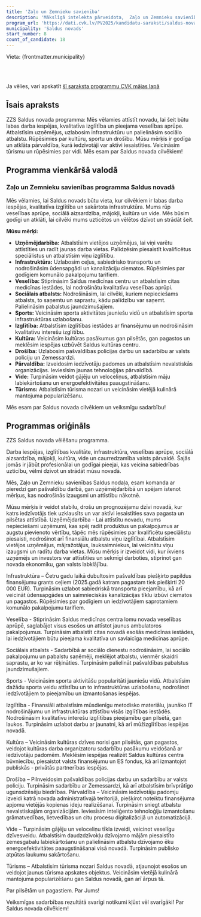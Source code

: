 ```yaml
---
title: 'Zaļo un Zemnieku savienība'
description: 'Mākslīgā intelekta pārveidota,  Zaļo un Zemnieku savienība - Saldus novads programma vienkāršā valodā'
program_url: 'https://dati.cvk.lv/PV2025/kandidatu-saraksti/saldus-novads/zalo-un-zemnieku-savieniba'
municipality: 'Saldus novads'
start_number: 8
count_of_candidate: 18
---
```



Vieta: {frontmatter.municipality}<br/>

<Badge text="Uzņēmējdarbības atbalsts" variant="note" size="small" /> <Badge text="Infrastruktūras uzlabošana" variant="note" size="small" /> <Badge text="Veselības aprūpes stiprināšana" variant="note" size="small" /> <Badge text="Sociālā atbalsta palielināšana" variant="note" size="small" /> <Badge text="Kultūras un sporta veicināšana" variant="note" size="small" />

<br/><br/> 

<Card title='Šis ir mākslīga intelekta ģenerēts apraksts' icon='starlight'>
    Ja vēlies, vari apskatīt <a href={frontmatter.program_url} target='_blank'>šī saraksta programmu CVK mājas lapā</a>
    </Card>

## Īsais apraksts

ZZS Saldus novada programma: Mēs vēlamies attīstīt novadu, lai šeit būtu labas darba iespējas, kvalitatīva izglītība un pieejama veselības aprūpe. Atbalstīsim uzņēmējus, uzlabosim infrastruktūru un palielināsim sociālo atbalstu. Rūpēsimies par kultūru, sportu un drošību. Mūsu mērķis ir godīga un atklāta pārvaldība, kurā iedzīvotāji var aktīvi iesaistīties. Veicināsim tūrismu un rūpēsimies par vidi. Mēs esam par Saldus novada cilvēkiem!

## Programma vienkāršā valodā

### Zaļo un Zemnieku savienības programma Saldus novadā

Mēs vēlamies, lai Saldus novads būtu vieta, kur cilvēkiem ir labas darba iespējas, kvalitatīva izglītība un sakārtota infrastruktūra. Mums rūp veselības aprūpe, sociālā aizsardzība, mājokļi, kultūra un vide. Mēs būsim godīgi un atklāti, lai cilvēki mums uzticētos un vēlētos dzīvot un strādāt šeit.

**Mūsu mērķi:**

*   **Uzņēmējdarbība:** Atbalstīsim vietējos uzņēmējus, lai viņi varētu attīstīties un radīt jaunas darba vietas. Palīdzēsim piesaistīt kvalificētus speciālistus un atbalstīsim viņu izglītību.
*   **Infrastruktūra:** Uzlabosim ceļus, sabiedrisko transportu un nodrošināsim ūdensapgādi un kanalizāciju ciematos. Rūpēsimies par godīgiem komunālo pakalpojumu tarifiem.
*   **Veselība:** Stiprināsim Saldus medicīnas centru un atbalstīsim citas medicīnas iestādes, lai nodrošinātu kvalitatīvu veselības aprūpi.
*   **Sociālais atbalsts:** Nodrošināsim, lai cilvēki, kuriem nepieciešams atbalsts, to saņemtu un saprastu, kādu palīdzību var saņemt. Palielināsim pabalstus jaundzimušajiem.
*   **Sports:** Veicināsim sporta aktivitātes jauniešu vidū un atbalstīsim sporta infrastruktūras uzlabošanu.
*   **Izglītība:** Atbalstīsim izglītības iestādes ar finansējumu un nodrošināsim kvalitatīvu interešu izglītību.
*   **Kultūra:** Veicināsim kultūras pasākumus gan pilsētās, gan pagastos un meklēsim iespējas uzbūvēt Saldus kultūras centru.
*   **Drošība:** Uzlabosim pašvaldības policijas darbu un sadarbību ar valsts policiju un Zemessardzi.
*   **Pārvaldība:** Izveidosim iedzīvotāju padomes un atbalstīsim nevalstiskās organizācijas. Ieviesīsim jaunas tehnoloģijas pārvaldībā.
*   **Vide:** Turpināsim veidot gājēju un veloceliņus, atbalstīsim māju labiekārtošanu un energoefektivitātes paaugstināšanu.
*   **Tūrisms:** Atbalstīsim tūrisma nozari un veicināsim vietējā kulinārā mantojuma popularizēšanu.


Mēs esam par Saldus novada cilvēkiem un veiksmīgu sadarbību!

## Programmas oriģināls

ZZS Saldus novada vēlēšanu programma.

Darba iespējas, izglītības kvalitāte, infrastruktūra, veselības aprūpe, sociālā aizsardzība, mājokļi, kultūra, vide un caurredzamība valsts pārvaldē. Šajās jomās ir jābūt profesionālai un godīgai pieejai, kas veicina sabiedrības uzticību, vēlmi dzīvot un strādāt mūsu novadā.

Mēs, Zaļo un Zemnieku savienības Saldus nodaļa, esam komanda ar pieredzi gan pašvaldību darbā, gan uzņēmējdarbībā un spējam īstenot mērķus, kas nodrošinās izaugsmi un attīstību nākotnē.

Mūsu mērķis ir veidot stabilu, drošu un prognozējamu dzīvi novadā, kur katrs iedzīvotājs tiek uzklausīts un var aktīvi iesaistīties sava pagasta un pilsētas attīstībā.
Uzņēmējdarbība - Lai attīstītu novadu, mums nepieciešami uzņēmumi, kas spēj radīt produktus un pakalpojumus ar augstu pievienoto vērtību, tāpēc mēs rūpēsimies par kvalificētu speciālistu piesaisti, nodrošinot arī finansiālu atbalstu viņu izglītībai. Atbalstīsim vietējos uzņēmējus, mājražotājus, lauksaimniekus, lai veicinātu viņu izaugsmi un radītu darba vietas. Mūsu mērķis ir izveidot vidi, kur ikviens uzņēmējs un investors var attīstīties un sekmīgi darboties, stiprinot gan novada ekonomiku, gan valsts labklājību.

Infrastruktūra – Četru gadu laikā dubultosim pašvaldības piešķirto papildus finansējumu grants ceļiem (2025.gadā katram pagastam tiek piešķirti 20 000 EUR). Turpināsim uzlabot sabiedriskā transporta pieejamību, kā arī veicināt ūdensapgādes un saimnieciskās kanalizācijas tīklu izbūvi ciematos un pagastos. Rūpēsimies par godīgiem un iedzīvotājiem saprotamiem komunālo pakalpojumu tarifiem.

Veselība - Stiprināsim Saldus medicīnas centra lomu novada veselības aprūpē, saglabājot visus esošos un attīstot jaunus ambulatoros pakalpojumus. Turpināsim atbalstīt citas novadā esošās medicīnas iestādes, lai iedzīvotājiem būtu pieejama kvalitatīva un savlaicīga medicīnas aprūpe.

Sociālais atbalsts - Sadarbībā ar sociālo dienestu nodrošināsim, lai sociālo pakalpojumu un pabalstu saņēmēji, meklējot atbalstu, vienmēr skaidri saprastu, ar ko var rēķināties. Turpināsim palielināt pašvaldības pabalstus jaundzimušajiem.

Sports - Veicināsim sporta aktivitāšu popularitāti jauniešu vidū. Atbalstīsim dažādu sporta veidu attīstību un to infrastruktūras uzlabošanu, nodrošinot iedzīvotājiem to pieejamību un izmantošanas iespējas.

Izglītība - Finansiāli atbalstīsim mūsdienīgu metodisko materiālu, jaunāko IT nodrošinājumu un infrastruktūras attīstību visās izglītības iestādēs. Nodrošināsim kvalitatīvu interešu izglītības pieejamību gan pilsētā, gan laukos. Turpināsim uzlabot darbu ar jaunatni, kā arī mūžizglītības iespējas novadā.

Kultūra – Veicināsim kultūras dzīves norisi gan pilsētās, gan pagastos, veidojot kultūras darba organizatoru sadarbību pasākumu veidošanā ar iedzīvotāju padomēm. Meklēsim iespējas realizēt Saldus kultūras centra būvniecību, piesaistot valsts finansējumu un ES fondus, kā arī izmantojot publiskās - privātās partnerības iespējas.

Drošība – Pilnveidosim pašvaldības policijas darbu un sadarbību ar valsts policiju. Turpināsim sadarbību ar Zemessardzi, kā arī atbalstīsim brīvprātīgo ugunsdzēsēju biedrības.
Pārvaldība – Veicināsim iedzīvotāju padomju izveidi katrā novada administratīvajā teritorijā, piešķirot noteiktu finansējuma apjomu vietējās kopienas ideju realizēšanai. Turpināsim sniegt atbalstu nevalstiskajām organizācijām. Ieviesīsim inteliģento tehnoloģiju izmantošanu grāmatvedības, lietvedības un citu procesu digitalizācijā un automatizācijā.

Vide – Turpināsim gājēju un veloceliņu tīkla izveidi, veicinot veselīgu dzīvesveidu. Atbalstīsim daudzdzīvokļu dzīvojamo mājām piesaistīto zemesgabalu labiekārtošanu un palielināsim atbalstu dzīvojamo ēku energoefektivitātes paaugstināšanai visā novadā. Turpināsim publisko atpūtas laukumu sakārtošanu.

Tūrisms – Atbalstīsim tūrisma nozari Saldus novadā, atjaunojot esošos un veidojot jaunus tūrisma apskates objektus. Veicināsim vietējā kulinārā mantojuma popularizēšanu gan Saldus novadā, gan arī ārpus tā.

Par pilsētām un pagastiem. Par Jums!

Veiksmīgas sadarbības rezultātā svarīgi notikumi kļūst vēl svarīgāki! Par Saldus novada cilvēkiem!
